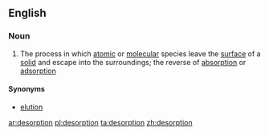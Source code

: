 ==English==

===Noun===
{{wikipedia}}
{{en-noun|-}}

# The process in which [[atomic]] or [[molecular]] species leave the [[surface]] of a [[solid]] and escape into the surroundings; the reverse of [[absorption]] or [[adsorption]]

====Synonyms====
* [[elution]]

[[ar:desorption]]
[[pl:desorption]]
[[ta:desorption]]
[[zh:desorption]]